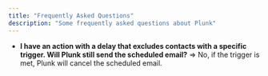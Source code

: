 ```yaml
---
title: "Frequently Asked Questions"
description: "Some frequently asked questions about Plunk"
---
```


- **I have an action with a delay that excludes contacts with a specific trigger. Will Plunk still send the scheduled email?**
=> No, if the trigger is met, Plunk will cancel the scheduled email.
